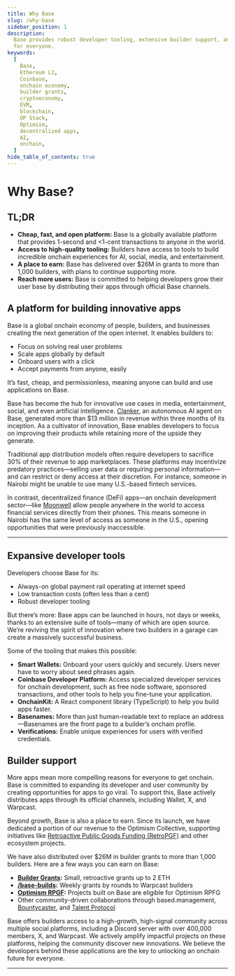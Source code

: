 ```yaml
---
title: Why Base
slug: /why-base
sidebar_position: 1
description:
  Base provides robust developer tooling, extensive builder support, and a commitment to open access and innovation
  for everyone.
keywords:
  [
    Base,
    Ethereum L2,
    Coinbase,
    onchain economy,
    builder grants,
    cryptoeconomy,
    EVM,
    blockchain,
    OP Stack,
    Optimism,
    decentralized apps,
    AI,
    onchain,
  ]
hide_table_of_contents: true
---
```


# Why Base?

## TL;DR

- **Cheap, fast, and open platform:** Base is a globally available platform that provides 1-second and &lt;1-cent transactions to anyone in the world.
- **Access to high-quality tooling:** Builders have access to tools to build incredible onchain experiences for AI, social, media, and entertainment.
- **A place to earn:** Base has delivered over $26M in grants to more than 1,000 builders, with plans to continue supporting more.
- **Reach more users:** Base is committed to helping developers grow their user base by distributing their apps through official Base channels.


## A platform for building innovative apps

Base is a global onchain economy of people, builders, and businesses creating the next generation of the open internet. It enables builders to:

- Focus on solving real user problems
- Scale apps globally by default
- Onboard users with a click
- Accept payments from anyone, easily

It’s fast, cheap, and permissionless, meaning anyone can build and use applications on Base.

Base has become the hub for innovative use cases in media, entertainment, social, and even artificial intelligence. [Clanker], an autonomous AI agent on Base, generated more than $13 million in revenue within three months of its inception. As a cultivator of innovation, Base enables developers to focus on improving their products while retaining more of the upside they generate.

Traditional app distribution models often require developers to sacrifice 30% of their revenue to app marketplaces. These platforms may incentivize predatory practices—selling user data or requiring personal information—and can restrict or deny access at their discretion. For instance, someone in Nairobi might be unable to use many U.S.-based fintech services.

In contrast, decentralized finance (DeFi) apps—an onchain development sector—like [Moonwell] allow people anywhere in the world to access financial services directly from their phones. This means someone in Nairobi has the same level of access as someone in the U.S., opening opportunities that were previously inaccessible.

---

## Expansive developer tools

Developers choose Base for its:

- Always-on global payment rail operating at internet speed
- Low transaction costs (often less than a cent)
- Robust developer tooling

But there’s more: Base apps can be launched in hours, not days or weeks, thanks to an extensive suite of tools—many of which are open source. We’re reviving the spirit of innovation where two builders in a garage can create a massively successful business.

Some of the tooling that makes this possible:

- **Smart Wallets:** Onboard your users quickly and securely. Users never have to worry about seed phrases again.
- **Coinbase Developer Platform:** Access specialized developer services for onchain development, such as free node software, sponsored transactions, and other tools to help you fine-tune your application.
- **OnchainKit:** A React component library (TypeScript) to help you build apps faster.
- **Basenames:** More than just human-readable text to replace an address—Basenames are the front page to a builder’s onchain profile.
- **Verifications:** Enable unique experiences for users with verified credentials.


## Builder support

More apps mean more compelling reasons for everyone to get onchain. Base is committed to expanding its developer and user community by creating opportunities for apps to go viral. To support this, Base actively distributes apps through its official channels, including Wallet, X, and Warpcast.

Beyond growth, Base is also a place to earn. Since its launch, we have dedicated a portion of our revenue to the Optimism Collective, supporting initiatives like [Retroactive Public Goods Funding (RetroPGF)] and other ecosystem projects.

We have also distributed over $26M in builder grants to more than 1,000 builders. Here are a few ways you can earn on Base:

- **[Builder Grants]:** Small, retroactive grants up to 2 ETH
- **[/base-builds]:** Weekly grants by rounds to Warpcast builders
- **[Optimism RPGF]:** Projects built on Base are eligible for Optimism RPFG
- Other community-driven collaborations through based.management, [Bountycaster], and [Talent Protocol]

Base offers builders access to a high-growth, high-signal community across multiple social platforms, including a Discord server with over 400,000 members, X, and Warpcast. We actively amplify impactful projects on these platforms, helping the community discover new innovations. We believe the developers behind these applications are the key to unlocking an onchain future for everyone.

---

[Basenames]: https://www.base.org/names
[planned]: https://ethereum.org/en/roadmap/
[Solidity]: https://soliditylang.org/
[Bountycaster]: https://www.bountycaster.xyz/
[Builder Grants]: https://docs.google.com/forms/d/e/1FAIpQLSeiSAod4PAbXlvvDGtHWu-GqzGpvHYfaTQR2f77AawD7GYc4Q/viewform
[/base-builds]: https://warpcast.com/base/0xb3f1428b?utm_source=dotorg&urm_medium=builderkit
[Optimism RPGF]: https://round3.optimism.io/projects?after=undefined&display=grid&sort=mostAwarded&search=&seed=1738341430276&categories=
[Talent Protocol]: https://www.talentprotocol.com/
[Moonwell]: https://moonwell.fi/discover
[Clanker]: https://www.clanker.world/
[Retroactive Public Goods Funding (RetroPGF)]: https://round3.optimism.io/projects?after=undefined&display=grid&sort=mostAwarded&search=&seed=1738341430276&categories=
